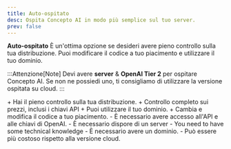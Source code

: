 ```yaml
---
title: Auto-ospitato
desc: Ospita Concepto AI in modo più semplice sul tuo server.
prev: false
---
```


**Auto-ospitato** È un'ottima opzione se desideri avere pieno controllo sulla tua distribuzione. Puoi modificare il codice a tuo piacimento e utilizzare il tuo dominio.

:::Attenzione[Note]
Devi avere **server** & **OpenAI Tier 2** per ospitare Concepto AI. Se non ne possiedi uno, ti consigliamo di utilizzare la versione ospitata su cloud.
<LinkCard title="Cloud Hosted" href="/cloud-hosted" />
:::

<Tabs>
  <TabItem label="Pros">
  + Hai il pieno controllo sulla tua distribuzione.
  + Controllo completo sui prezzi, inclusi i chiavi API
  + Puoi utilizzare il tuo dominio.
  + Cambia e modifica il codice a tuo piacimento.
  </TabItem>
  <TabItem label="Cons">
  - È necessario avere accesso all'API e alle chiavi di OpenAI.
  - È necessario dispore di un server
  - You need to have some technical knowledge
  - È necessario avere un dominio.
  - Può essere più costoso rispetto alla versione cloud.
  </TabItem>
</Tabs>